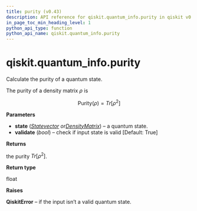 ```yaml
---
title: purity (v0.43)
description: API reference for qiskit.quantum_info.purity in qiskit v0.43
in_page_toc_min_heading_level: 1
python_api_type: function
python_api_name: qiskit.quantum_info.purity
---
```


<span id="qiskit-quantum-info-purity" />

# qiskit.quantum\_info.purity

<Function id="qiskit.quantum_info.purity" isDedicatedPage={true} github="https://github.com/qiskit/qiskit/tree/stable/0.24/qiskit/quantum_info/states/measures.py" signature="purity(state, validate=True)">
  Calculate the purity of a quantum state.

  The purity of a density matrix $\rho$ is

$$
\text{Purity}(\rho) = Tr[\rho^2]
$$

  **Parameters**

  *   **state** ([*Statevector*](qiskit.quantum_info.Statevector "qiskit.quantum_info.Statevector")  *or*[*DensityMatrix*](qiskit.quantum_info.DensityMatrix "qiskit.quantum_info.DensityMatrix")) – a quantum state.
  *   **validate** (*bool*) – check if input state is valid \[Default: True]

  **Returns**

  the purity $Tr[\rho^2]$.

  **Return type**

  float

  **Raises**

  **QiskitError** – if the input isn’t a valid quantum state.
</Function>

